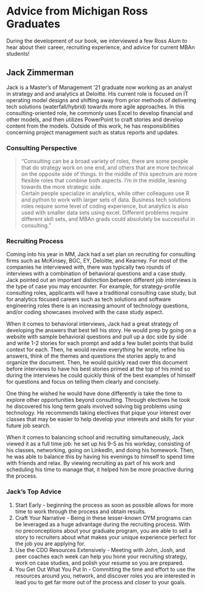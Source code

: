 # Advice from Michigan Ross Graduates {-}

During the development of our book, we interviewed a few Ross Alum to hear about their career, recruiting experience, and advice for current MBAn students!

## Jack Zimmerman {-}
Jack is a Master's of Management '21 graduate now working as an analyst in strategy and and analytics at Deloitte. His current role is focused on IT operating model designs and shifting away from prior methods of delivering tech solutions (waterfall/hybrid) towards more agile approaches. In this consulting-oriented role, he commonly uses Excel to develop financial and other models, and then utilizes PowerPoint to craft stories and develop content from the models. Outside of this work, he has responsibilities concerning project management such as status reports and updates. 

### Consulting Perspective {-}
> "Consulting can be a broad variety of roles, there are some people that do strategy work on one end, and others that are more technical on the opposite side of things. In the middle of this spectrum are more flexible roles that combine both aspects. I'm in the middle, leaning towards the more strategic side.   
Certain people specialize in analytics, while other colleagues use R and python to work with larger sets of data. Business tech solutions roles require some level of coding experience, but analytics is also used with smaller data sets using excel. Different problems require different skill sets, and MBAn grads could absolutely be successful in consulting."

### Recruiting Process {-}
Coming into his year in MM, Jack had a set plan on recruiting for consulting firms such as McKinsey, BGC, EY, Deloitte, and Kearney. For most of the companies he interviewed with, there was typically two rounds of interviews with a combination of behavioral questions and a case study. Jack pointed out an important distinction between different job interviews is the type of case you may encounter. For example, for strategy-profile consulting roles, applicants will have a traditional consulting case study, but for analytics focused careers such as tech solutions and software engineering roles there is an increasing amount of technology questions, and/or coding showcases involved with the case study aspect.  

When it comes to behavioral interviews, Jack had a great strategy of developing the answers that best tell his story. He would prep by going on a website with sample behavioral questions and pull up a doc side by side and write 1-2 stories for each prompt and add a few bullet points that build context for each. Then, he would review everything he wrote, refine his answers, think of the themes and questions the stories apply to and organize the document. Then, he would quickly read over this document before interviews to have his best stories primed at the top of his mind so during the interviews he could quickly think of the best examples of himself for questions and focus on telling them clearly and concisely.  

One thing he wished he would have done differently is take the time to explore other opportunities beyond consulting. Through electives he took he discovered his long term goals involved solving big problems using technology. He recommends taking electives that pique your interest over classes that may be easier to help develop your interests and skills for your future job search.  

When it comes to balancing school and recruiting simultaneously, Jack viewed it as a full time job: he set up his 9-5 as his workday, consisting of his classes, networking, going on LinkedIn, and doing his homework. Then, he was able to balance this by having his evenings to himself to spend time with friends and relax. By viewing recruiting as part of his work and scheduling his time to manage that, it helped him be more proactive during the process.

### Jack's Top Advice {-}
1. Start Early - beginning the process as soon as possible allows for more time to work through the process and obtain results.  
2. Craft Your Narrative - Being in these lesser-known OYM programs can be leveraged as a huge advantage during the recruiting process. With no preconceptions about your graduate program, you are able to sell a story to recruiters about what makes your unique experience perfect for the job you are applying for.  
3. Use the CDO Resources Extensively - Meeting with John, Josh, and peer coaches each week can help you hone your recruiting strategy, work on case studies, and polish your resume so you are prepared.  
4. You Get Out What You Put In - Committing the time and effort to use the resources around you, network, and discover roles you are interested in lead you to get far more out of the process and closer to your goals.  


